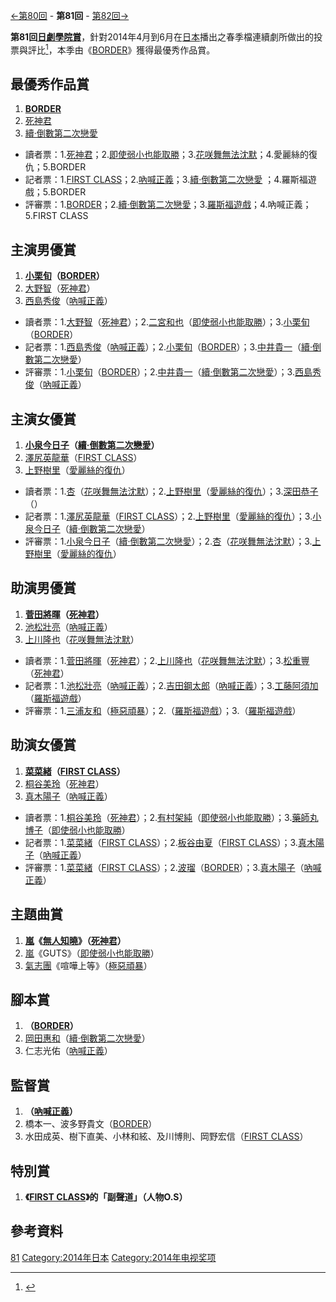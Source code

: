 {{noteTA
|G1=JP Show}}
[[第80回日劇學院賞|←第80回]] - '''第81回''' - [[第82回日劇學院賞|第82回→]]

'''第81回[[日劇學院賞|日劇學院賞]]'''，針對2014年4月到6月在[[日本|日本]]播出之春季檔連續劇所做出的投票與評比<ref>{{Cite web |url=http://jp.hujiang.com/new/p630624/ |title=2014年春季檔日劇學院賞獲獎名單 |accessdate=2014-09-05 |archive-date=2014-09-05 |archive-url=https://web.archive.org/web/20140905080526/http://jp.hujiang.com/new/p630624/ |dead-url=no }}</ref>，本季由《[[BORDER|BORDER]]》獲得最優秀作品賞。

==最優秀作品賞==
#'''[[BORDER|BORDER]]'''
#[[死神君|死神君]]
#[[倒數第二次戀愛|續‧倒數第二次戀愛]]

*讀者票：1.[[死神君|死神君]]；2.[[即使弱小也能取勝|即使弱小也能取勝]]；3.[[花咲舞無法沈默|花咲舞無法沈默]]；4.愛麗絲的復仇；5.BORDER
*記者票：1.[[FIRST_CLASS|FIRST CLASS]]；2.[[吶喊正義|吶喊正義]]；3.[[倒數第二次戀愛|續‧倒數第二次戀愛]] ；4.羅斯福遊戲；5.BORDER
*評審票：1.[[BORDER|BORDER]]；2.[[倒數第二次戀愛|續‧倒數第二次戀愛]]；3.[[羅斯福遊戲|羅斯福遊戲]]；4.吶喊正義；5.FIRST CLASS

==主演男優賞==
#'''[[小栗旬|小栗旬]]（[[BORDER|BORDER]]）'''
#[[大野智|大野智]]（[[死神君|死神君]]）
#[[西島秀俊|西島秀俊]]（[[吶喊正義|吶喊正義]]）

*讀者票：1.[[大野智|大野智]]（[[死神君|死神君]]）；2.[[二宮和也|二宮和也]]（[[即使弱小也能取勝|即使弱小也能取勝]]）；3.[[小栗旬|小栗旬]]（[[BORDER|BORDER]]）
*記者票：1.[[西島秀俊|西島秀俊]]（[[吶喊正義|吶喊正義]]）；2.[[小栗旬|小栗旬]]（[[BORDER|BORDER]]）；3.[[中井貴一|中井貴一]]（[[倒數第二次戀愛|續‧倒數第二次戀愛]]）
*評審票：1.[[小栗旬|小栗旬]]（[[BORDER|BORDER]]）；2.[[中井貴一|中井貴一]]（[[倒數第二次戀愛|續‧倒數第二次戀愛]]）；3.[[西島秀俊|西島秀俊]]（[[吶喊正義|吶喊正義]]）

==主演女優賞==
#'''[[小泉今日子|小泉今日子]]（[[倒數第二次戀愛|續‧倒數第二次戀愛]]）'''
#[[澤尻英龍華|澤尻英龍華]]（[[FIRST_CLASS|FIRST CLASS]]）
#[[上野樹里|上野樹里]]（[[愛麗絲的復仇|愛麗絲的復仇]]）

*讀者票：1.[[杏_(演員)|杏]]（[[花咲舞無法沈默|花咲舞無法沈默]]）；2.[[上野樹里|上野樹里]]（[[愛麗絲的復仇|愛麗絲的復仇]]）；3.[[深田恭子|深田恭子]]（{{link-ja|無聲的貧困|サイレント・プア}}）
*記者票：1.[[澤尻英龍華|澤尻英龍華]]（[[FIRST_CLASS|FIRST CLASS]]）；2.[[上野樹里|上野樹里]]（[[愛麗絲的復仇|愛麗絲的復仇]]）；3.[[小泉今日子|小泉今日子]]（[[倒數第二次戀愛|續‧倒數第二次戀愛]]）
*評審票：1.[[小泉今日子|小泉今日子]]（[[倒數第二次戀愛|續‧倒數第二次戀愛]]）；2.[[杏_(演員)|杏]]（[[花咲舞無法沈默|花咲舞無法沈默]]）；3.[[上野樹里|上野樹里]]（[[愛麗絲的復仇|愛麗絲的復仇]]）

==助演男優賞==
#'''[[菅田將暉|菅田將暉]]（[[死神君|死神君]]）'''
#[[池松壯亮|池松壯亮]]（[[吶喊正義|吶喊正義]]）
#[[上川隆也|上川隆也]]（[[花咲舞無法沈默|花咲舞無法沈默]]）

*讀者票：1.[[菅田將暉|菅田將暉]]（[[死神君|死神君]]）；2.[[上川隆也|上川隆也]]（[[花咲舞無法沈默|花咲舞無法沈默]]）；3.[[松重豐|松重豐]]（[[死神君|死神君]]）
*記者票：1.[[池松壯亮|池松壯亮]]（[[吶喊正義|吶喊正義]]）；2.[[吉田鋼太郎|吉田鋼太郎]]（[[吶喊正義|吶喊正義]]）；3.[[工藤阿須加|工藤阿須加]]（[[羅斯福遊戲|羅斯福遊戲]]）
*評審票：1.[[三浦友和|三浦友和]]（[[極惡頑暴|極惡頑暴]]）；2.{{link-ja|手塚徹|手塚とおる}}（[[羅斯福遊戲|羅斯福遊戲]]）；3.{{link-ja|立川談春|立川談春}}（[[羅斯福遊戲|羅斯福遊戲]]）

==助演女優賞==
#'''[[菜菜緒|菜菜緒]]（[[FIRST_CLASS|FIRST CLASS]]）'''
#[[桐谷美玲|桐谷美玲]]（[[死神君|死神君]]）
#[[真木陽子|真木陽子]]（[[吶喊正義|吶喊正義]]）

*讀者票：1.[[桐谷美玲|桐谷美玲]]（[[死神君|死神君]]）；2.[[有村架純|有村架純]]（[[即使弱小也能取勝|即使弱小也能取勝]]）；3.[[藥師丸博子|藥師丸博子]]（[[即使弱小也能取勝|即使弱小也能取勝]]）
*記者票：1.[[菜菜緒|菜菜緒]]（[[FIRST_CLASS|FIRST CLASS]]）；2.[[板谷由夏|板谷由夏]]（[[FIRST_CLASS|FIRST CLASS]]）；3.[[真木陽子|真木陽子]]（[[吶喊正義|吶喊正義]]）
*評審票：1.[[菜菜緒|菜菜緒]]（[[FIRST_CLASS|FIRST CLASS]]）；2.[[波瑠|波瑠]]（[[BORDER|BORDER]]）；3.[[真木陽子|真木陽子]]（[[吶喊正義|吶喊正義]]）

==主題曲賞==
#'''[[嵐|嵐]]《[[無人知曉|無人知曉]]》（[[死神君|死神君]]）'''
#[[嵐|嵐]]《GUTS》（[[即使弱小也能取勝|即使弱小也能取勝]]）
#[[氣志團|氣志團]]《喧嘩上等》（[[極惡頑暴|極惡頑暴]]）

==腳本賞==
#'''{{link-ja|金城一紀|金城一紀}}（[[BORDER|BORDER]]）'''
#[[岡田惠和|岡田惠和]]（[[倒數第二次戀愛|續‧倒數第二次戀愛]]）
#仁志光佑（[[吶喊正義|吶喊正義]]）

==監督賞==
#'''{{link-ja|羽住英一郎|羽住英一郎}}（[[吶喊正義|吶喊正義]]）'''
#橋本一、波多野貴文（[[BORDER|BORDER]]）
#水田成英、樹下直美、小林和絃、及川博則、岡野宏信（[[FIRST_CLASS|FIRST CLASS]]）

==特別賞==
#'''《[[FIRST_CLASS|FIRST CLASS]]》的「副聲道」（人物O.S）'''

== 參考資料 ==
{{reflist}}

{{日劇學院賞名單}}
[[Category:日劇學院賞|81]]
[[Category:2014年日本|Category:2014年日本]]
[[Category:2014年电视奖项|Category:2014年电视奖项]]